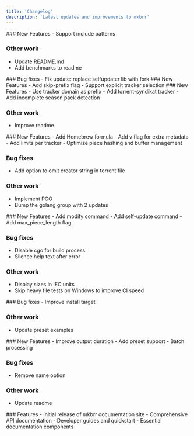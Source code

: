 ```yaml
---
title: 'Changelog'
description: 'Latest updates and improvements to mkbrr'
---
```


<Update label="2024-04-04" description="v1.7.0">
### New Features
- Support include patterns

### Other work
- Update README.md
- Add benchmarks to readme
</Update>

<Update label="2024-03-29" description="v1.6.1">
### Bug fixes
- Fix update: replace selfupdater lib with fork
</Update>

<Update label="2024-03-28" description="v1.6.0">
### New Features
- Add skip-prefix flag
- Support explicit tracker selection
</Update>

<Update label="2024-03-04" description="v1.3.0">
### New Features
- Use tracker domain as prefix
- Add torrent-syndikat tracker
- Add incomplete season pack detection

### Other work
- Improve readme
</Update>

<Update label="2024-03-02" description="v1.2.0">
### New Features
- Add Homebrew formula
- Add v flag for extra metadata
- Add limits per tracker
- Optimize piece hashing and buffer management

### Bug fixes
- Add option to omit creator string in torrent file

### Other work
- Implement PGO
- Bump the golang group with 2 updates
</Update>

<Update label="2024-02-14" description="v1.1.0">
### New Features
- Add modify command
- Add self-update command
- Add max_piece_length flag

### Bug fixes
- Disable cgo for build process
- Silence help text after error

### Other work
- Display sizes in IEC units
- Skip heavy file tests on Windows to improve CI speed
</Update>

<Update label="2024-01-31" description="v1.0.0">
### Bug fixes
- Improve install target

### Other work
- Update preset examples
</Update>

<Update label="2024-01-28" description="v0.2.0">
### New Features
- Improve output duration
- Add preset support
- Batch processing

### Bug fixes
- Remove name option

### Other work
- Update readme
</Update>

<Update label="2024-03-21" description="Initial Release">
### Features
- Initial release of mkbrr documentation site
- Comprehensive API documentation
- Developer guides and quickstart
- Essential documentation components
</Update> 